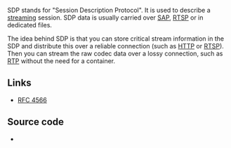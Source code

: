 {{Protocol|SDP}}

SDP stands for "Session Description Protocol". It is used to describe a [[stream]]ing session. SDP data is usually carried over [[SAP]], [[RTSP]] or in dedicated files.

The idea behind SDP is that you can store critical stream information in the SDP and distribute this over a reliable connection (such as [[HTTP]] or [[RTSP]]). Then you can stream the raw codec data over a lossy connection, such as [[RTP]] without the need for a container.

== Links ==
* [https://tools.ietf.org/html/rfc4566 RFC 4566]

== Source code ==
* {{VLCSourceFile|modules/access/sdp.c}}